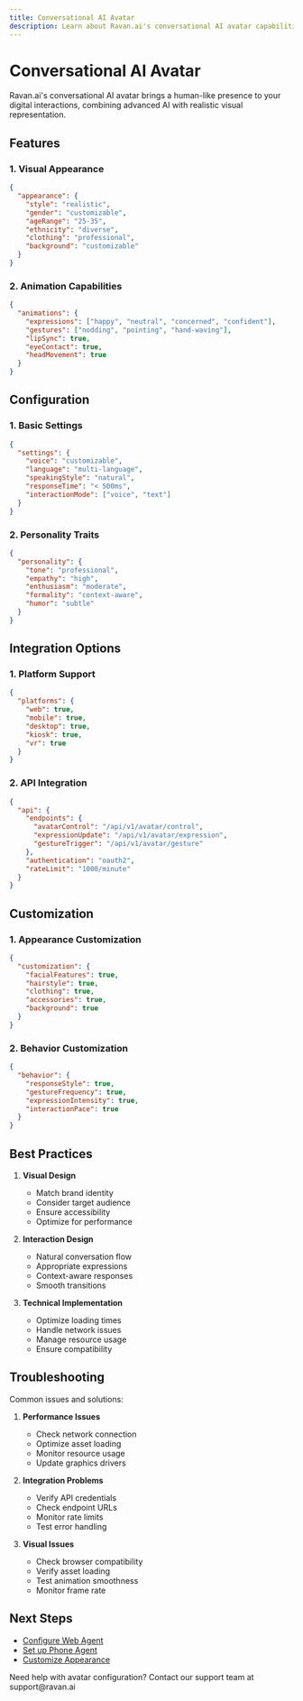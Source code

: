 ```yaml
---
title: Conversational AI Avatar
description: Learn about Ravan.ai's conversational AI avatar capabilities
---
```


# Conversational AI Avatar

Ravan.ai's conversational AI avatar brings a human-like presence to your digital interactions, combining advanced AI with realistic visual representation.

## Features

### 1. Visual Appearance

```json
{
  "appearance": {
    "style": "realistic",
    "gender": "customizable",
    "ageRange": "25-35",
    "ethnicity": "diverse",
    "clothing": "professional",
    "background": "customizable"
  }
}
```

### 2. Animation Capabilities

```json
{
  "animations": {
    "expressions": ["happy", "neutral", "concerned", "confident"],
    "gestures": ["nodding", "pointing", "hand-waving"],
    "lipSync": true,
    "eyeContact": true,
    "headMovement": true
  }
}
```

## Configuration

### 1. Basic Settings

```json
{
  "settings": {
    "voice": "customizable",
    "language": "multi-language",
    "speakingStyle": "natural",
    "responseTime": "< 500ms",
    "interactionMode": ["voice", "text"]
  }
}
```

### 2. Personality Traits

```json
{
  "personality": {
    "tone": "professional",
    "empathy": "high",
    "enthusiasm": "moderate",
    "formality": "context-aware",
    "humor": "subtle"
  }
}
```

## Integration Options

### 1. Platform Support

```json
{
  "platforms": {
    "web": true,
    "mobile": true,
    "desktop": true,
    "kiosk": true,
    "vr": true
  }
}
```

### 2. API Integration

```json
{
  "api": {
    "endpoints": {
      "avatarControl": "/api/v1/avatar/control",
      "expressionUpdate": "/api/v1/avatar/expression",
      "gestureTrigger": "/api/v1/avatar/gesture"
    },
    "authentication": "oauth2",
    "rateLimit": "1000/minute"
  }
}
```

## Customization

### 1. Appearance Customization

```json
{
  "customization": {
    "facialFeatures": true,
    "hairstyle": true,
    "clothing": true,
    "accessories": true,
    "background": true
  }
}
```

### 2. Behavior Customization

```json
{
  "behavior": {
    "responseStyle": true,
    "gestureFrequency": true,
    "expressionIntensity": true,
    "interactionPace": true
  }
}
```

## Best Practices

1. **Visual Design**
   - Match brand identity
   - Consider target audience
   - Ensure accessibility
   - Optimize for performance

2. **Interaction Design**
   - Natural conversation flow
   - Appropriate expressions
   - Context-aware responses
   - Smooth transitions

3. **Technical Implementation**
   - Optimize loading times
   - Handle network issues
   - Manage resource usage
   - Ensure compatibility

## Troubleshooting

Common issues and solutions:

1. **Performance Issues**
   - Check network connection
   - Optimize asset loading
   - Monitor resource usage
   - Update graphics drivers

2. **Integration Problems**
   - Verify API credentials
   - Check endpoint URLs
   - Monitor rate limits
   - Test error handling

3. **Visual Issues**
   - Check browser compatibility
   - Verify asset loading
   - Test animation smoothness
   - Monitor frame rate

## Next Steps

- [Configure Web Agent](/agents/web-agent/configuration)
- [Set up Phone Agent](/agents/phone-agents/setup)
- [Customize Appearance](/agents/web-agent/customization)

<Callout type="info">
  Need help with avatar configuration? Contact our support team at support@ravan.ai
</Callout> 